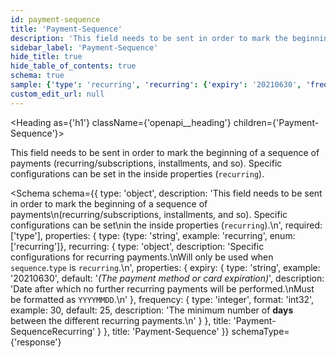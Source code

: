 ```yaml
---
id: payment-sequence
title: 'Payment-Sequence'
description: 'This field needs to be sent in order to mark the beginning of a sequence of payments'
sidebar_label: 'Payment-Sequence'
hide_title: true
hide_table_of_contents: true
schema: true
sample: {'type': 'recurring', 'recurring': {'expiry': '20210630', 'frequency': 30}}
custom_edit_url: null
---
```



<Heading as={'h1'} className={'openapi__heading'} children={'Payment-Sequence'}></Heading>

This field needs to be sent in order to mark the beginning of a sequence of payments
(recurring/subscriptions, installments, and so). Specific configurations can be set
in the inside properties (`recurring`).

<Schema
  schema={{
    type: 'object',
    description:
      'This field needs to be sent in order to mark the beginning of a sequence of payments\n(recurring/subscriptions, installments, and so). Specific configurations can be set\nin the inside properties (`recurring`).\n',
    required: ['type'],
    properties: {
      type: {type: 'string', example: 'recurring', enum: ['recurring']},
      recurring: {
        type: 'object',
        description:
          'Specific configurations for recurring payments.\nWill only be used when `sequence`.`type` is `recurring`.\n',
        properties: {
          expiry: {
            type: 'string',
            example: '20210630',
            default: '*(The payment method or card expiration)*',
            description:
              'Date after which no further recurring payments will be performed.\nMust be formatted as `YYYYMMDD`.\n'
          },
          frequency: {
            type: 'integer',
            format: 'int32',
            example: 30,
            default: 25,
            description:
              'The minimum number of **days** between the different recurring payments.\n'
          }
        },
        title: 'Payment-SequenceRecurring'
      }
    },
    title: 'Payment-Sequence'
  }}
  schemaType={'response'}
></Schema>
